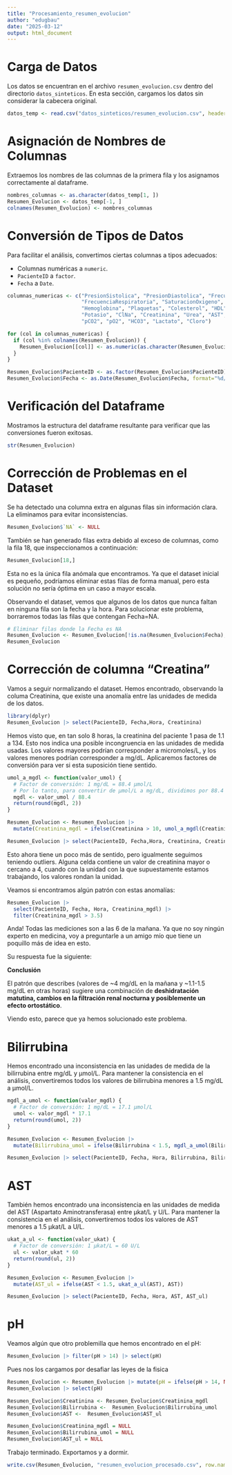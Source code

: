 ```yaml
---
title: "Procesamiento_resumen_evolucion"
author: "edugbau"
date: "2025-03-12"
output: html_document
---
```


# Carga de Datos

Los datos se encuentran en el archivo `resumen_evolucion.csv` dentro del directorio `datos_sinteticos`. En esta sección, cargamos los datos sin considerar la cabecera original.

```r
datos_temp <- read.csv("datos_sinteticos/resumen_evolucion.csv", header = FALSE)
```

# Asignación de Nombres de Columnas

Extraemos los nombres de las columnas de la primera fila y los asignamos correctamente al dataframe.

```r
nombres_columnas <- as.character(datos_temp[1, ])
Resumen_Evolucion <- datos_temp[-1, ]
colnames(Resumen_Evolucion) <- nombres_columnas
```

# Conversión de Tipos de Datos

Para facilitar el análisis, convertimos ciertas columnas a tipos adecuados:

-   Columnas numéricas a `numeric`.
-   `PacienteID` a `factor`.
-   `Fecha` a `Date`.

```r
columnas_numericas <- c("PresionSistolica", "PresionDiastolica", "FrecuenciaCardiaca", "Temperatura", 
                        "FrecuenciaRespiratoria", "SaturacionOxigeno", "Glucosa", "Leucocitos", 
                        "Hemoglobina", "Plaquetas", "Colesterol", "HDL", "LDL", "Trigliceridos", "Sodio", 
                        "Potasio", "ClNa", "Creatinina", "Urea", "AST", "ALT", "Bilirrubina", "pH", 
                        "pCO2", "pO2", "HCO3", "Lactato", "Cloro")

for (col in columnas_numericas) {
  if (col %in% colnames(Resumen_Evolucion)) {
    Resumen_Evolucion[[col]] <- as.numeric(as.character(Resumen_Evolucion[[col]]))
  }
}
```

```r
Resumen_Evolucion$PacienteID <- as.factor(Resumen_Evolucion$PacienteID)
Resumen_Evolucion$Fecha <- as.Date(Resumen_Evolucion$Fecha, format="%d/%m/%Y")
```

# Verificación del Dataframe

Mostramos la estructura del dataframe resultante para verificar que las conversiones fueron exitosas.

```r
str(Resumen_Evolucion)
```

# Corrección de Problemas en el Dataset

Se ha detectado una columna extra en algunas filas sin información clara. La eliminamos para evitar inconsistencias.

```r
Resumen_Evolucion$`NA` <- NULL
```

También se han generado filas extra debido al exceso de columnas, como la fila 18, que inspeccionamos a continuación:

```r
Resumen_Evolucion[18,]
```

Esta no es la única fila anómala que encontramos. Ya que el dataset inicial es pequeño, podríamos eliminar estas filas de forma manual, pero esta solución no sería óptima en un caso a mayor escala.

Observando el dataset, vemos que algunos de los datos que nunca faltan en ninguna fila son la fecha y la hora. Para solucionar este problema, borraremos todas las filas que contengan Fecha=NA.

```r
# Eliminar filas donde la Fecha es NA
Resumen_Evolucion <- Resumen_Evolucion[!is.na(Resumen_Evolucion$Fecha), ]
Resumen_Evolucion
```

# Corrección de columna "Creatina"

Vamos a seguir normalizando el dataset. Hemos encontrado, observando la columa Creatinina, que existe una anomalía entre las unidades de medida de los datos.

```r
library(dplyr)
Resumen_Evolucion |> select(PacienteID, Fecha,Hora, Creatinina)
```

Hemos visto que, en tan solo 8 horas, la creatinina del paciente 1 pasa de 1.1 a 134. Esto nos indica una posible incongruencia en las unidades de medida usadas. Los valores mayores podrían corresponder a micromoles/L, y los valores menores podrían corresponder a mg/dL. Aplicaremos factores de conversión para ver si esta suposición tiene sentido.

```r
umol_a_mgdl <- function(valor_umol) {
  # Factor de conversión: 1 mg/dL = 88.4 µmol/L
  # Por lo tanto, para convertir de µmol/L a mg/dL, dividimos por 88.4
  mgdl <- valor_umol / 88.4
  return(round(mgdl, 2))
}

Resumen_Evolucion <- Resumen_Evolucion |>
  mutate(Creatinina_mgdl = ifelse(Creatinina > 10, umol_a_mgdl(Creatinina), Creatinina))

Resumen_Evolucion |> select(PacienteID, Fecha,Hora, Creatinina, Creatinina_mgdl)
```

Esto ahora tiene un poco más de sentido, pero igualmente seguimos teniendo outliers. Alguna celda contiene un valor de creatinina mayor o cercano a 4, cuando con la unidad con la que supuestamente estamos trabajando, los valores rondan la unidad.

Veamos si encontramos algún patrón con estas anomalías:

```r
Resumen_Evolucion |> 
  select(PacienteID, Fecha, Hora, Creatinina_mgdl) |>
  filter(Creatinina_mgdl > 3.5)
```

Anda! Todas las mediciones son a las 6 de la mañana. Ya que no soy ningún experto en medicina, voy a preguntarle a un amigo mío que tiene un poquillo más de idea en esto.

Su respuesta fue la siguiente:

**Conclusión**

El patrón que describes (valores de \~4 mg/dL en la mañana y \~1.1-1.5 mg/dL en otras horas) sugiere una combinación de **deshidratación matutina, cambios en la filtración renal nocturna y posiblemente un efecto ortostático**.

Viendo esto, parece que ya hemos solucionado este problema.

# Bilirrubina

Hemos encontrado una inconsistencia en las unidades de medida de la bilirrubina entre mg/dL y µmol/L. Para mantener la consistencia en el análisis, convertiremos todos los valores de bilirrubina menores a 1.5 mg/dL a µmol/L.

```r
mgdl_a_umol <- function(valor_mgdl) {
  # Factor de conversión: 1 mg/dL = 17.1 µmol/L
  umol <- valor_mgdl * 17.1
  return(round(umol, 2))
}

Resumen_Evolucion <- Resumen_Evolucion |>
  mutate(Bilirrubina_umol = ifelse(Bilirrubina < 1.5, mgdl_a_umol(Bilirrubina), Bilirrubina))

Resumen_Evolucion |> select(PacienteID, Fecha, Hora, Bilirrubina, Bilirrubina_umol)
```

# AST

También hemos encontrado una inconsistencia en las unidades de medida del AST (Aspartato Aminotransferasa) entre µkat/L y U/L. Para mantener la consistencia en el análisis, convertiremos todos los valores de AST menores a 1.5 µkat/L a U/L.

```r
ukat_a_ul <- function(valor_ukat) {
  # Factor de conversión: 1 µkat/L = 60 U/L
  ul <- valor_ukat * 60
  return(round(ul, 2))
}

Resumen_Evolucion <- Resumen_Evolucion |>
  mutate(AST_ul = ifelse(AST < 1.5, ukat_a_ul(AST), AST))

Resumen_Evolucion |> select(PacienteID, Fecha, Hora, AST, AST_ul)
```

# pH

Veamos algún que otro problemilla que hemos encontrado en el pH:

```r
Resumen_Evolucion |> filter(pH > 14) |> select(pH)
```

Pues nos los cargamos por desafiar las leyes de la fisica

```r
Resumen_Evolucion <- Resumen_Evolucion |> mutate(pH = ifelse(pH > 14, NA, pH))
Resumen_Evolucion |> select(pH)
```

```r
Resumen_Evolucion$Creatinina <- Resumen_Evolucion$Creatinina_mgdl
Resumen_Evolucion$Bilirrubina <-  Resumen_Evolucion$Bilirrubina_umol
Resumen_Evolucion$AST <-  Resumen_Evolucion$AST_ul

Resumen_Evolucion$Creatinina_mgdl = NULL
Resumen_Evolucion$Bilirrubina_umol = NULL
Resumen_Evolucion$AST_ul = NULL
```

Trabajo terminado. Exportamos y a dormir.

```r
write.csv(Resumen_Evolucion, "resumen_evolucion_procesado.csv", row.names = FALSE)

```
